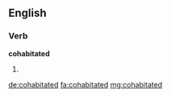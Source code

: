 ==English==

===Verb===
'''cohabitated'''

# {{past of|cohabitate}}

[[de:cohabitated]]
[[fa:cohabitated]]
[[mg:cohabitated]]